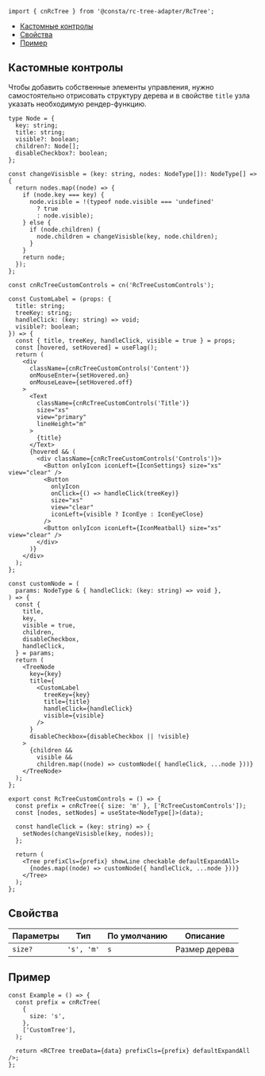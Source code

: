 
```tsx
import { cnRcTree } from '@consta/rc-tree-adapter/RcTree';
```

<MdxMenu>

- [Кастомные контролы](#кастомные-контролы)
- [Свойства](#свойства)
- [Пример](#пример)

</MdxMenu>

## Кастомные контролы

Чтобы добавить собственные элементы управления, нужно самостоятельно отрисовать
структуру дерева и в свойстве `title` узла указать необходимую рендер-функцию.

```tsx
type Node = {
  key: string;
  title: string;
  visible?: boolean;
  children?: Node[];
  disableCheckbox?: boolean;
};

const changeVisisble = (key: string, nodes: NodeType[]): NodeType[] => {
  return nodes.map((node) => {
    if (node.key === key) {
      node.visible = !(typeof node.visible === 'undefined'
        ? true
        : node.visible);
    } else {
      if (node.children) {
        node.children = changeVisisble(key, node.children);
      }
    }
    return node;
  });
};

const cnRcTreeCustomControls = cn('RcTreeCustomControls');

const CustomLabel = (props: {
  title: string;
  treeKey: string;
  handleClick: (key: string) => void;
  visible?: boolean;
}) => {
  const { title, treeKey, handleClick, visible = true } = props;
  const [hovered, setHovered] = useFlag();
  return (
    <div
      className={cnRcTreeCustomControls('Content')}
      onMouseEnter={setHovered.on}
      onMouseLeave={setHovered.off}
    >
      <Text
        className={cnRcTreeCustomControls('Title')}
        size="xs"
        view="primary"
        lineHeight="m"
      >
        {title}
      </Text>
      {hovered && (
        <div className={cnRcTreeCustomControls('Controls')}>
          <Button onlyIcon iconLeft={IconSettings} size="xs" view="clear" />
          <Button
            onlyIcon
            onClick={() => handleClick(treeKey)}
            size="xs"
            view="clear"
            iconLeft={visible ? IconEye : IconEyeClose}
          />
          <Button onlyIcon iconLeft={IconMeatball} size="xs" view="clear" />
        </div>
      )}
    </div>
  );
};

const customNode = (
  params: NodeType & { handleClick: (key: string) => void },
) => {
  const {
    title,
    key,
    visible = true,
    children,
    disableCheckbox,
    handleClick,
  } = params;
  return (
    <TreeNode
      key={key}
      title={
        <CustomLabel
          treeKey={key}
          title={title}
          handleClick={handleClick}
          visible={visible}
        />
      }
      disableCheckbox={disableCheckbox || !visible}
    >
      {children &&
        visible &&
        children.map((node) => customNode({ handleClick, ...node }))}
    </TreeNode>
  );
};

export const RcTreeCustomControls = () => {
  const prefix = cnRcTree({ size: 'm' }, ['RcTreeCustomControls']);
  const [nodes, setNodes] = useState<NodeType[]>(data);

  const handleClick = (key: string) => {
    setNodes(changeVisisble(key, nodes));
  };

  return (
    <Tree prefixCls={prefix} showLine checkable defaultExpandAll>
      {nodes.map((node) => customNode({ handleClick, ...node }))}
    </Tree>
  );
};
```

<RcTreeCustomControls />

## Свойства

| Параметры | Тип        | По умолчанию | Описание      |
| --------- | ---------- | ------------ | ------------- |
| `size?`   | `'s', 'm'` | `s`          | Размер дерева |

## Пример

```tsx
const Example = () => {
  const prefix = cnRcTree(
    {
      size: 's',
    },
    ['CustomTree'],
  );

  return <RCTree treeData={data} prefixCls={prefix} defaultExpandAll />;
};
```

<RcTreeExample />
